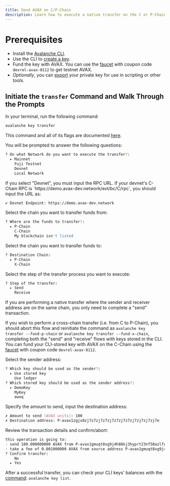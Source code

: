 ```yaml
---
title: Send AVAX on C/P-Chain
description: Learn how to execute a native transfer on the C or P-Chain using the Avalanche CLI.
---
```


# Prerequisites

- Install the [Avalanche CLI](https://docs.avax.network/tooling/guides/get-avalanche-cli).
- Use the CLI to [create a key](https://docs.avax.network/tooling/avalanche-cli#key-create).
- Fund the key with AVAX. You can use the [faucet](https://test.core.app/tools/testnet-faucet/?subnet=c&token=c) with coupon code `devrel-avax-0112` to get testnet AVAX. 
- *Optionally*, you can [export](https://docs.avax.network/tooling/avalanche-cli#key-export) your private key for use in scripting or other tools. 

## Initiate the `transfer` Command and Walk Through the Prompts

In your terminal, run the following command:

```zsh
avalanche key transfer
```

<Callout title="Note">

This command and all of its flags are documented [here](https://docs.avax.network/tooling/avalanche-cli#key-transfer).

</Callout>

You will be prompted to answer the following questions:

```zsh
? On what Network do you want to execute the transfer?:
  ▸ Mainnet
    Fuji Testnet
    Devnet
    Local Network
```
<Accordions>
<Accordion title="Note: Devnet">
If you select "Devnet", you must input the RPC URL. If your devnet's C-Chain RPC is `https://demo.avax-dev.network/ext/bc/C/rpc`, you should input the URL as: 

```zsh
✔ Devnet Endpoint: https://demo.avax-dev.network
```

</Accordion>
</Accordions>

Select the chain you want to transfer funds from:

```zsh
? Where are the funds to transfer?:
  ▸ P-Chain
    C-Chain
    My blockchain isn't listed
```

Select the chain you want to transfer funds to:

```zsh
? Destination Chain:
  ▸ P-Chain
    X-Chain
```

Select the step of the transfer process you want to execute:

```zsh
? Step of the transfer:
  ▸ Send
    Receive
```

<Callout title="Note">

If you are performing a native transfer where the sender and receiver address are on the same chain, you only need to complete a "send" transaction. 

If you wish to perform a cross-chain transfer (i.e. from C to P-Chain), you should abort this flow and reinitiate the command as `avalanche key transfer --fund-p-chain` or `avalanche key transfer --fund-x-chain`, completing both the "send" and "receive" flows with keys stored in the CLI.
You can fund your CLI-stored key with AVAX on the C-Chain using the [faucet](https://test.core.app/tools/testnet-faucet/?subnet=c&token=c) with coupon code `devrel-avax-0112`.

</Callout>

Select the sender address:

```zsh
? Which key should be used as the sender?:
  ▸ Use stored key
    Use ledger
? Which stored key should be used as the sender address?:
  ▸ DemoKey
    MyKey
    ewoq
```

Specify the amount to send, input the destination address: 
  
```zsh
✗ Amount to send (AVAX units): 100
✗ Destination address: P-avax1zgjx8zj7z7zj7z7zj7z7zj7z7zj7zj7zj7zj7e
```

Review the transaction details and confirm/abort:

```zsh
this operation is going to:
- send 100.000000000 AVAX from P-avax1gmuqt8xg9j4h88kj3hyprt23nf50azlfg8txn2 to destination address P-avax1f630gvct4ht35ragcheapnn2n5cv2tkmq73ec0
- take a fee of 0.001000000 AVAX from source address P-avax1gmuqt8xg9j4h88kj3hyprt23nf50azlfg8txn2
? Confirm transfer:
    No
  ▸ Yes
```

After a successful transfer, you can check your CLI keys' balances with the [command](https://docs.avax.network/tooling/avalanche-cli#key-list): `avalanche key list`.
